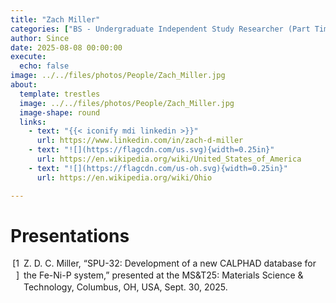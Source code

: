 ```yaml
---
title: "Zach Miller"
categories: ["BS - Undergraduate Independent Study Researcher (Part Time for Credit)"]
author: Since
date: 2025-08-08 00:00:00
execute:
  echo: false
image: ../../files/photos/People/Zach_Miller.jpg
about:
  template: trestles
  image: ../../files/photos/People/Zach_Miller.jpg
  image-shape: round
  links:
    - text: "{{< iconify mdi linkedin >}}"
      url: https://www.linkedin.com/in/zach-d-miller
    - text: "![](https://flagcdn.com/us.svg){width=0.25in}"
      url: https://en.wikipedia.org/wiki/United_States_of_America
    - text: "![](https://flagcdn.com/us-oh.svg){width=0.25in}"
      url: https://en.wikipedia.org/wiki/Ohio

---
```



# Presentations

```{=html}
<?xml version="1.0"?>
<div class="csl-bib-body" style="line-height: 1.35; ">
  <div class="csl-entry" style="clear: left; ">
    <div class="csl-left-margin" style="float: left; padding-right: 0.5em; text-align: right; width: 1em;">[1]</div><div class="csl-right-inline" style="margin: 0 .4em 0 1.5em;">Z. D. C. Miller, &#x201C;SPU-32: Development of a new CALPHAD database for the Fe-Ni-P system,&#x201D; presented at the MS&amp;T25: Materials Science &amp; Technology, Columbus, OH, USA, Sept. 30, 2025.</div>
  </div>
</div>
```


